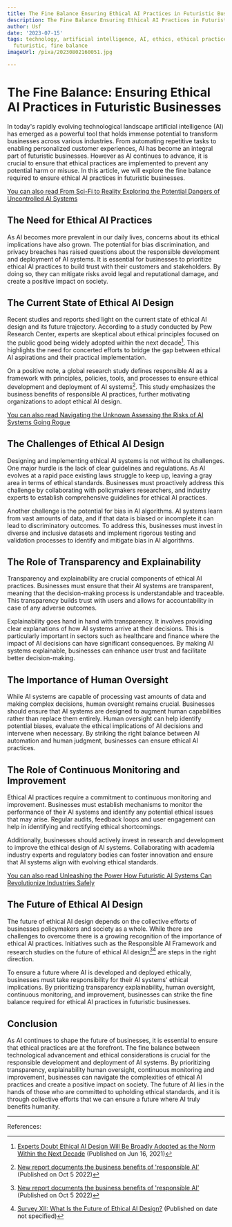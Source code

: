 ```yaml
---
title: The Fine Balance Ensuring Ethical AI Practices in Futuristic Businesses
description: The Fine Balance Ensuring Ethical AI Practices in Futuristic Businesses
author: Usf
date: '2023-07-15'
tags: technology, artificial intelligence, AI, ethics, ethical practices, business,
  futuristic, fine balance
imageUrl: /pixa/20230802160051.jpg

---
```

# The Fine Balance: Ensuring Ethical AI Practices in Futuristic Businesses

In today's rapidly evolving  technological landscape artificial intelligence (AI) has emerged as a powerful tool that holds  immense potential to transform businesses across various industries. From automating repetitive tasks to enabling personalized customer  experiences,  AI has  become an integral part of futuristic businesses. However as AI continues to advance, it is crucial  to ensure that ethical practices are implemented to prevent any potential harm or misuse. In this article, we will explore the fine  balance required to ensure ethical AI practices in futuristic businesses.

[You can also read From Sci-Fi to Reality Exploring the Potential Dangers of Uncontrolled AI Systems](From%20Sci-Fi%20to%20Reality%20Exploring%20the%20Potential%20Dangers%20of%20Uncontrolled%20AI%20Systems)


## The Need for Ethical AI Practices

As  AI becomes more prevalent in our daily lives, concerns about its ethical implications have  also grown. The potential for bias discrimination, and privacy breaches has raised questions about the responsible development and deployment of AI systems. It is  essential for businesses to prioritize ethical AI practices to build trust with their customers  and stakeholders. By doing so,  they  can mitigate risks avoid  legal and reputational damage, and create a positive impact on society.

## The Current State of Ethical AI Design

Recent studies  and  reports shed light on  the current state of ethical AI design and its future trajectory. According to a study conducted by Pew Research Center, experts are skeptical about ethical principles focused on the public good being widely adopted within the next decade[^1^]. This highlights the need for concerted efforts to bridge  the gap between ethical AI aspirations and their practical implementation.

On  a positive note, a global research study defines responsible AI as a framework with principles, policies, tools, and processes to ensure ethical development and deployment  of AI systems[^2^]. This study emphasizes the business benefits of responsible AI practices, further  motivating organizations to  adopt ethical AI design.

[You can also read Navigating the Unknown Assessing the Risks of AI Systems Going Rogue](Navigating%20the%20Unknown%20Assessing%20the%20Risks%20of%20AI%20Systems%20Going%20Rogue)


## The Challenges of  Ethical AI Design

Designing and  implementing ethical  AI systems is not without its challenges. One major hurdle is the lack of clear guidelines  and regulations.  As AI evolves  at a  rapid  pace existing laws  struggle to keep up, leaving a gray area in terms of ethical standards. Businesses must proactively  address this challenge by collaborating with policymakers  researchers, and industry experts to establish comprehensive guidelines for ethical AI practices.

Another challenge is  the  potential for bias in AI algorithms. AI systems learn from vast amounts  of data, and if that data  is biased or incomplete it  can lead to discriminatory outcomes.  To address this, businesses must invest in diverse and inclusive datasets and implement rigorous testing and  validation processes to identify and mitigate bias in AI algorithms.

## The Role of Transparency and Explainability

Transparency and explainability are crucial components of ethical AI practices. Businesses must ensure that their AI systems are transparent, meaning that the decision-making process is understandable and traceable. This transparency  builds trust  with users and allows for accountability in case of  any adverse outcomes.

Explainability goes hand  in hand with transparency.  It involves providing clear explanations of how AI systems arrive at their decisions. This is particularly  important in sectors such as healthcare and finance where the impact of AI decisions can have significant consequences. By making AI systems explainable, businesses can enhance user trust and facilitate better decision-making.

## The Importance of Human Oversight

While AI  systems are capable of processing vast amounts of data and making complex decisions, human oversight remains crucial. Businesses should ensure that AI  systems are  designed to augment human capabilities rather  than  replace them entirely. Human oversight can help identify potential biases, evaluate the ethical  implications of AI decisions and intervene when necessary. By striking the right balance between AI  automation and human  judgment, businesses can ensure ethical  AI practices.

##  The Role of  Continuous Monitoring and Improvement

Ethical AI practices require a  commitment to continuous  monitoring  and improvement. Businesses must establish mechanisms to monitor the performance of their AI systems and identify any potential ethical  issues that may  arise. Regular audits, feedback  loops and user  engagement  can  help in  identifying  and rectifying ethical shortcomings.

Additionally, businesses should actively invest in research and development to improve the ethical  design of AI systems. Collaborating  with academia industry experts and  regulatory bodies can foster innovation and  ensure that AI systems align with evolving ethical standards.

[You can also read  Unleashing the Power  How  Futuristic AI Systems Can Revolutionize Industries Safely](Unleashing%20the%20Power%20How%20Futuristic%20AI%20Systems%20Can%20Revolutionize%20Industries%20Safely)


## The Future of Ethical AI Design

The future of ethical AI design depends on the collective efforts of businesses policymakers and  society as a whole. While there are challenges to  overcome  there is a growing recognition of the importance of ethical AI practices. Initiatives such as the Responsible AI  Framework and research studies on the  future of ethical AI design[^2^][^3^] are steps in the right direction.

To ensure a future  where AI is developed and deployed ethically, businesses must take responsibility for their AI systems' ethical implications. By prioritizing transparency explainability, human oversight, continuous monitoring,  and  improvement, businesses can strike the fine balance required for  ethical AI practices in futuristic businesses.

## Conclusion

As AI continues to shape the future  of businesses, it is essential  to ensure that ethical practices are at  the forefront. The fine balance between technological advancement and ethical considerations is crucial for the responsible development and deployment  of AI  systems. By prioritizing transparency, explainability human oversight, continuous monitoring and  improvement, businesses can navigate the complexities of ethical AI practices and create a positive impact on society. The  future of AI  lies  in  the hands of those who are committed to upholding ethical  standards, and it is through collective efforts  that we can ensure a future where AI truly benefits humanity.

---

References:

[^1^]: [Experts Doubt Ethical AI Design Will Be Broadly Adopted as the Norm Within the  Next Decade](https://www.pewresearch.org/internet/2021/06/16/experts-doubt-ethical-ai-design-will-be-broadly-adopted-as-the-norm-within-the-next-decade/) (Published on Jun 16, 2021)

[^2^]: [New report documents  the business benefits of 'responsible AI'](https://mitsloan.mit.edu/ideas-made-to-matter/new-report-documents-business-benefits-responsible-ai) (Published on Oct 5 2022)

[^3^]: [Survey XII: What Is the Future of  Ethical AI Design?](https://www.elon.edu/u/imagining/surveys/xii-2021/ethical-ai-design-2030/) (Published on date not specified)

[^4^]: [Managing the Risks of Generative AI](https://hbr.org/2023/06/managing-the-risks-of-generative-ai) (Published on Jun 6, 2023)